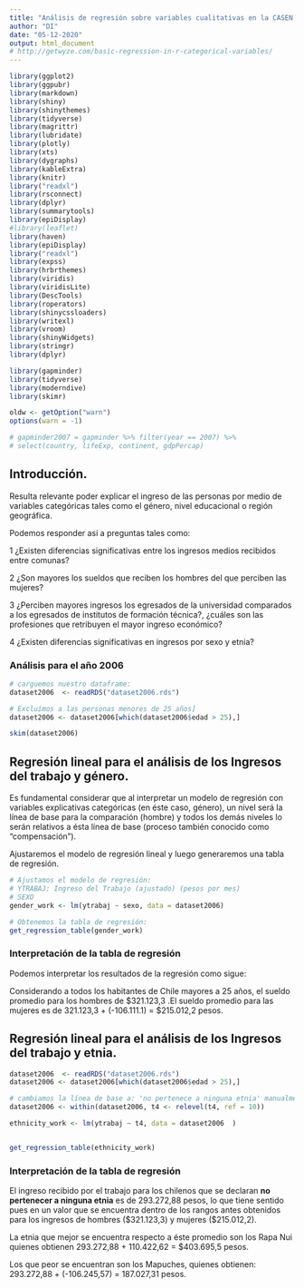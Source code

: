 ```yaml
---
title: "Análisis de regresión sobre variables cualitativas en la CASEN: Estudio de la distribución del ingreso"
author: "DI"
date: "05-12-2020"
output: html_document
# http://getwyze.com/basic-regression-in-r-categorical-variables/
---
```


```r
library(ggplot2)
library(ggpubr)
library(markdown)
library(shiny)
library(shinythemes)
library(tidyverse)
library(magrittr)
library(lubridate)
library(plotly)
library(xts)
library(dygraphs)
library(kableExtra)
library(knitr)
library("readxl")
library(rsconnect)
library(dplyr)
library(summarytools)
library(epiDisplay)
#library(leaflet)
library(haven)
library(epiDisplay)
library("readxl")
library(expss)
library(hrbrthemes)
library(viridis)
library(viridisLite)
library(DescTools)
library(roperators)
library(shinycssloaders)
library(writexl)
library(vroom)
library(shinyWidgets)
library(stringr)
library(dplyr)

library(gapminder)
library(tidyverse)
library(moderndive)
library(skimr)

oldw <- getOption("warn")
options(warn = -1)


```


```r
# gapminder2007 = gapminder %>% filter(year == 2007) %>%
# select(country, lifeExp, continent, gdpPercap)
```

## Introducción.

Resulta relevante poder explicar el ingreso de las personas por medio de variables categóricas tales como el género, nivel educacional o región geográfica.

Podemos responder así a preguntas tales como:

1 ¿Existen diferencias significativas entre los ingresos medios recibidos entre comunas?

2 ¿Son mayores los sueldos que reciben los hombres del que perciben las mujeres? 

3 ¿Perciben mayores ingresos los egresados de la universidad comparados a los egresados de institutos de formación técnica?, ¿cuáles son las profesiones que retribuyen el mayor ingreso económico?

4 ¿Existen diferencias significativas en ingresos por sexo y etnia?


### Análisis para el año 2006

```r
# carguemos nuestro dataframe:
dataset2006  <- readRDS("dataset2006.rds")
```


```r
# Excluímos a las personas menores de 25 años]
dataset2006 <- dataset2006[which(dataset2006$edad > 25),]
```


```r
skim(dataset2006)
```

## Regresión lineal para el análisis de los Ingresos del trabajo y género.

Es fundamental considerar que al interpretar un modelo de regresión con variables explicativas categóricas (en éste caso, género), un nivel será la línea de base para la comparación (hombre) y todos los demás niveles lo serán relativos a ésta línea de base (proceso también conocido como "compensación").

Ajustaremos el modelo de regresión lineal y luego generaremos una tabla de regresión.

```r
# Ajustamos el modelo de regresión:
# YTRABAJ: Ingreso del Trabajo (ajustado) (pesos por mes)
# SEXO 
gender_work <- lm(ytrabaj ~ sexo, data = dataset2006)
```
```r
# Obtenemos la tabla de regresión:
get_regression_table(gender_work)
```


### Interpretación de la tabla de regresión


Podemos interpretar los resultados de la regresión como sigue: 

Considerando a todos los habitantes de Chile mayores a 25 años, el sueldo promedio  para los hombres de $321.123,3 .El sueldo promedio para las mujeres es de 321.123,3 + (-106.111.1) = $215.012,2 pesos.




## Regresión lineal para el análisis de los Ingresos del trabajo y etnia.


```r

dataset2006  <- readRDS("dataset2006.rds")
dataset2006 <- dataset2006[which(dataset2006$edad > 25),]

# cambiamos la línea de base a: 'no pertenece a ninguna etnia' manualmente
dataset2006 <- within(dataset2006, t4 <- relevel(t4, ref = 10))
```

```r

ethnicity_work <- lm(ytrabaj ~ t4, data = dataset2006  )



```
```r
get_regression_table(ethnicity_work)
```


### Interpretación de la tabla de regresión

El ingreso recibido por el trabajo para los chilenos que se declaran **no pertenecer a ninguna etnia** es de 293.272,88 pesos, lo que tiene sentido pues en un valor que se encuentra dentro de los rangos antes obtenidos para los ingresos de hombres ($321.123,3) y mujeres ($215.012,2).

La etnia que mejor se encuentra respecto a éste promedio son los Rapa Nui quienes obtienen 293.272,88 + 110.422,62 = $403.695,5 pesos.

Los que peor se encuentran son los Mapuches, quienes obtienen:
293.272,88 + (-106.245,57) = 187.027,31 pesos.

<br />
<br />
<br />
<br />
<br />



